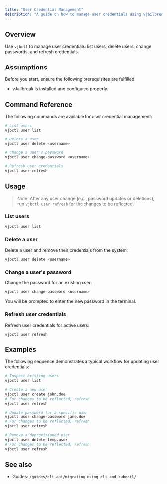 ```yaml
---
title: "User Credential Management"
description: "A guide on how to manage user credentials using vjailbreak CLI."
---
```


## Overview

Use `vjbctl` to manage user credentials: list users, delete users, change passwords, and refresh credentials.

## Assumptions

Before you start, ensure the following prerequisites are fulfilled:

- vJailbreak is installed and configured properly.

## Command Reference

The following commands are available for user credential management:

```bash
# List users
vjbctl user list

# Delete a user
vjbctl user delete <username>

# Change a user's password
vjbctl user change-password <username>

# Refresh user credentials
vjbctl user refresh
```

## Usage

> Note: After any user change (e.g., password updates or deletions), run `vjbctl user refresh` for the changes to be reflected.

### List users

```bash
vjbctl user list
```

### Delete a user

Delete a user and remove their credentials from the system:

```bash
vjbctl user delete <username>
```

### Change a user's password

Change the password for an existing user:

```bash
vjbctl user change-password <username>
```

You will be prompted to enter the new password in the terminal.

### Refresh user credentials

Refresh user credentials for active users:

```bash
vjbctl user refresh
```

## Examples

The following sequence demonstrates a typical workflow for updating user credentials:

```bash
# Inspect existing users
vjbctl user list

# Create a new user
vjbctl user create john.doe
# For changes to be reflected, refresh
vjbctl user refresh

# Update password for a specific user
vjbctl user change-password jane.doe
# For changes to be reflected, refresh
vjbctl user refresh

# Remove a deprovisioned user
vjbctl user delete temp.user
# For changes to be reflected, refresh
vjbctl user refresh
```

## See also

- Guides: `/guides/cli-api/migrating_using_cli_and_kubectl/`


